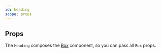 ```yaml
---
id: heading
scope: props
---
```


## Props

The `Heading` composes the [Box](/docs/components/layout/box) component, so you
can pass all `Box` props.

<PropsTable of='Heading' omit={null} />
